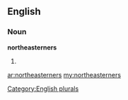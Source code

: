 ==English==

===Noun===
'''northeasterners'''

# {{plural of|[[northeasterner]]}}

[[Category:English plurals]]

[[ar:northeasterners]]
[[my:northeasterners]]